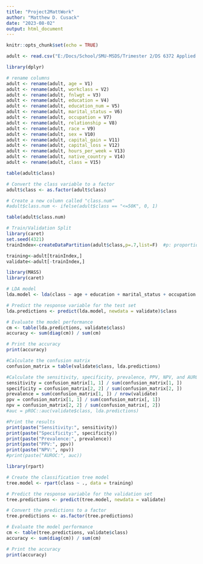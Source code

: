 ```yaml
---
title: "Project2MattWork"
author: "Matthew D. Cusack"
date: "2023-08-02"
output: html_document
---
```


```r
knitr::opts_chunk$set(echo = TRUE)
```

```r
adult <- read.csv("E:/Docs/School/SMU-MSDS/Trimester 2/DS 6372 Applied Statistics/Unit 15 Project 2/adult/adult.data", header=FALSE)
```

```r
library(dplyr)

# rename columns
adult <- rename(adult, age = V1)
adult <- rename(adult, workclass = V2)
adult <- rename(adult, fnlwgt = V3)
adult <- rename(adult, education = V4)
adult <- rename(adult, education_num = V5)
adult <- rename(adult, marital_status = V6)
adult <- rename(adult, occupation = V7)
adult <- rename(adult, relationship = V8)
adult <- rename(adult, race = V9)
adult <- rename(adult, sex = V10)
adult <- rename(adult, capital_gain = V11)
adult <- rename(adult, capital_loss = V12)
adult <- rename(adult, hours_per_week = V13)
adult <- rename(adult, native_country = V14)
adult <- rename(adult, class = V15)
```

```r
table(adult$class)

# Convert the class variable to a factor
adult$class <- as.factor(adult$class)

# Create a new column called "class.num"
#adult$class.num <- ifelse(adult$class == "<=50K", 0, 1)

table(adult$class.num)

```

```r
# Train/Validation Split
library(caret)
set.seed(4321)
trainIndex<-createDataPartition(adult$class,p=.7,list=F)  #p: proportion of data in train

training<-adult[trainIndex,]
validate<-adult[-trainIndex,]
```

```r
library(MASS)
library(caret)

# LDA model
lda.model <- lda(class ~ age + education + marital_status + occupation + relationship + race + sex + hours_per_week + native_country, data = training)

# Predict the response variable for the test set
lda.predictions <- predict(lda.model, newdata = validate)$class

# Evaluate the model performance
cm <- table(lda.predictions, validate$class)
accuracy <- sum(diag(cm)) / sum(cm)

# Print the accuracy
print(accuracy)

#Calculate the confusion matrix
confusion_matrix = table(validate$class, lda.predictions)

#Calculate the sensitivity, specificity, prevalence, PPV, NPV, and AUROC
sensitivity = confusion_matrix[1, 1] / sum(confusion_matrix[1, ])
specificity = confusion_matrix[2, 2] / sum(confusion_matrix[2, ])
prevalence = sum(confusion_matrix[1, ]) / nrow(validate)
ppv = confusion_matrix[1, 1] / sum(confusion_matrix[, 1])
npv = confusion_matrix[2, 2] / sum(confusion_matrix[, 2])
#auc = pROC::auc(validate$class, lda.predictions)

#Print the results
print(paste("Sensitivity:", sensitivity))
print(paste("Specificity:", specificity))
print(paste("Prevalence:", prevalence))
print(paste("PPV:", ppv))
print(paste("NPV:", npv))
#print(paste("AUROC:", auc))
```

```r
library(rpart)

# Create the classification tree model
tree.model <- rpart(class ~ ., data = training)

# Predict the response variable for the validation set
tree.predictions <- predict(tree.model, newdata = validate)

# Convert the predictions to a factor
tree.predictions <- as.factor(tree.predictions)

# Evaluate the model performance
cm <- table(tree.predictions, validate$class)
accuracy <- sum(diag(cm)) / sum(cm)

# Print the accuracy
print(accuracy)
```